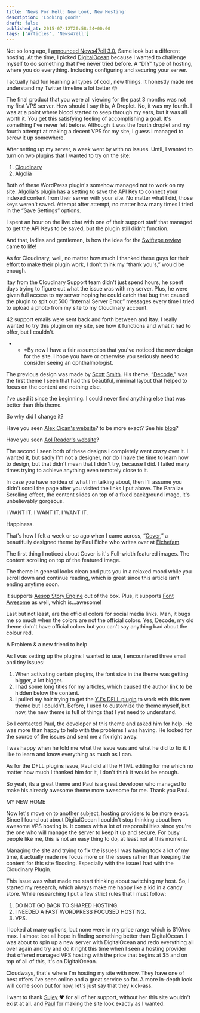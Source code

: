 ```yaml
---
title: 'News For Hell: New Look, New Hosting'
description: 'Looking good!'
draft: false
published_at: 2015-07-12T20:58:24+00:00
tags: ['Articles', 'News47ell']
---
```


Not so long ago, I <a href="https://www.news47ell.com/articles/news47ell-3-0-now-hosted-by-digitalocean/">announced News47ell 3.0.</a> Same look but a different hosting. At the time, I picked <a href="http://www.google.com/url?q=http%3A%2F%2Fwww.news47ell.com%2Frecommends%2Fdigitalocean%2F&sa=D&sntz=1&usg=AFQjCNHdi7FolEuzM89nYexdpDqiT8sq9w">DigitalOcean</a> because I wanted to challenge myself to do something that I've never tried before. A &#8220;DIY&#8221; type of hosting, where you do everything. Including configuring and securing your server.

I actually had fun learning all types of cool, new things. It honestly made me understand my Twitter timeline a lot better 😛

The final product that you were all viewing for the past 3 months was not my first VPS server. How should I say this, A Droplet. No, it was my fourth. I was at a point where blood started to seep through my ears, but it was all worth it. You get this satisfying feeling of accomplishing a goal. It's something I've never felt before.
Although it was the fourth droplet and my fourth attempt at making a decent VPS for my site, I guess I managed to screw it up somewhere.

After setting up my server, a week went by with no issues. Until, I wanted to turn on two plugins that I wanted to try on the site:

1. <a href="https://www.news47ell.com/recommends/cloudinary/">Cloudinary</a>
2. <a href="http://www.google.com/url?q=http%3A%2F%2Fwww.algolia.com%2F%3Futm_source%3Dnewsforhell%26utm_medium%3Dlink%26utm_campaign%3Dnewsforhell_article&sa=D&sntz=1&usg=AFQjCNHG8u1lWIoJcy3fWdo5BboqU3in2w">
   	Algolia
   </a>

Both of these WordPress plugin's somehow managed not to work on my site. Algolia's plugin has a setting to save the API Key to connect your indexed content from their server with your site. No matter what I did, those keys weren't saved. Attempt after attempt, no matter how many times I tried in the &#8220;Save Settings&#8221; options.

I spent an hour on the live chat with one of their support staff that managed to get the API Keys to be saved, but the plugin still didn't function.

And that, ladies and gentlemen, is how the idea for the <a href="http://www.google.com/url?q=http%3A%2F%2Fwww.news47ell.com%2Freviews%2Fswiftype-search-plugin-for-wordpress-review%2F&sa=D&sntz=1&usg=AFQjCNGVMzZweu2pxCnvk6ks7SXeA7_mIQ">Swiftype review</a> came to life!

As for Cloudinary, well, no matter how much I thanked these guys for their effort to make their plugin work, I don't think my &#8220;thank you's,&#8221; would be enough.

Itay from the Cloudinary Support team didn't just spend hours, he spent days trying to figure out what the issue was with my server. Plus, he were given full access to my server hoping he could catch that bug that caused the plugin to spit out 500 &#8220;Internal Server Error,&#8221; messages every time I tried to upload a photo from my site to my Cloudinary account.

42 support emails were sent back and forth between and Itay. I really wanted to try this plugin on my site, see how it functions and what it had to offer, but I couldn't.

- - \*By now I have a fair assumption that you've noticed the new design for the site. I hope you have or otherwise you seriously need to consider seeing an ophthalmologist.

The previous design was made by <a href="https://scotthsmith.com/">Scott</a> <a href="https://scottsmith.sexy/">Smith</a>. His theme, &#8220;<a href="https://scotthsmith.com/projects/decode/">Decode</a>,&#8221; was the first theme I seen that had this beautiful, minimal layout that helped to focus on the content and nothing else.

I've used it since the beginning. I could never find anything else that was better than this theme.

So why did I change it?

Have you seen [Alex Cican's website][1]? to be more exact? See his [blog][2]?

Have you seen [Aol Reader's website][3]?

The second I seen both of these designs I completely went crazy over it. I wanted it, but sadly I'm not a designer, nor do I have the time to learn how to design, but that didn't mean that I didn't try, because I did. I failed many times trying to achieve anything even remotely close to it.

In case you have no idea of what I'm talking about, then I'll assume you didn't scroll the page after you visited the links I put above. The Parallax Scrolling effect, the content slides on top of a fixed background image, it's unbelievably gorgeous.

I WANT IT. I WANT IT. I WANT IT.

Happiness.

That's how I felt a week or so ago when I came across, &#8220;[Cover][4],&#8221; a beautifully designed theme by Paul Eiche who writes over at [Eichefam][5].

The first thing I noticed about Cover is it's Full-width featured images. The content scrolling on top of the featured image.

The theme in general looks clean and puts you in a relaxed mood while you scroll down and continue reading, which is great since this article isn't ending anytime soon.

It supports [Aesop Story Engine][6] out of the box. Plus, it supports [Font Awesome][7] as well, which is&#8230;awesome!

Last but not least, are the official colors for social media links. Man, it bugs me so much when the colors are not the official colors. Yes, Decode, my old theme didn't have official colors but you can't say anything bad about the colour red.

A Problem & a new friend to help

As I was setting up the plugins I wanted to use, I encountered three small and tiny issues:

1. When activating certain plugins, the font size in the theme was getting bigger, a lot bigger.
2. I had some long titles for my articles, which caused the author link to be hidden below the content.
3. I pulled my hair trying to get the [YJ's DFLL plugin][8] to work with this new theme but I couldn't. Before, I used to customize the theme myself, but now, the new theme is full of things that I yet need to understand.

So I contacted Paul, the developer of this theme and asked him for help. He was more than happy to help with the problems I was having. He looked for the source of the issues and sent me a fix right away.

I was happy when he told me what the issue was and what he did to fix it. I like to learn and know everything as much as I can.

As for the DFLL plugins issue, Paul did all the HTML editing for me which no matter how much I thanked him for it, I don't think it would be enough.

So yeah, its a great theme and Paul is a great developer who managed to make his already awesome theme more awesome for me. Thank you Paul.

MY NEW HOME

Now let's move on to another subject, hosting providers to be more exact. Since I found out about DigitalOcean I couldn't stop thinking about how awesome VPS hosting is. It comes with a lot of responsibilities since you're the one who will manage the server to keep it up and secure. For busy people like me, this is not an easy thing to do, at least not at this moment.

Managing the site and trying to fix the issues I was having took a lot of my time, it actually made me focus more on the issues rather than keeping the content for this site flooding. Especially with the issue I had with the Cloudinary Plugin.

This issue was what made me start thinking about switching my host. So, I started my research, which always make me happy like a kid in a candy store. While researching I put a few strict rules that I must follow:

1. DO NOT GO BACK TO SHARED HOSTING.
2. I NEEDED A FAST WORDPRESS FOCUSED HOSTING.
3. VPS.

I looked at many options, but none were in my price range which is $10/mo max. I almost lost all hope in finding something better than DigitalOcean. I was about to spin up a new server with DigitalOcean and redo everything all over again and try and do it right this time when I seen a hosting provider that offered managed VPS hosting with the price that begins at $5 and on top of all of this, it's on DigitalOcean.

Cloudways, that's where I'm hosting my site with now. They have one of best offers I've seen online and a great service so far. A more in-depth look will come soon but for now, let's just say that they kick-ass.

I want to thank [Sujey][9] ❤️ for all of her support, without her this site wouldn't exist at all. and [Paul][5] for making the site look exactly as I wanted.

[1]: http://alexcican.com/
[2]: http://alexcican.com/post/personal-websites/
[3]: http://reader.aol.com/
[4]: http://eichefam.net/projects/cover/
[5]: http://eichefam.net/
[6]: http://aesopstoryengine.com/
[7]: http://fortawesome.github.io/Font-Awesome/
[8]: http://yjsoon.com/dfll-plugin
[9]: https://twitter.com/diorwar

